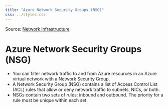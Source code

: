 ```yaml
---
title: "Azure Network Security Groups (NSG)"
css: ../styles.css
---
```


Source: [Network Infrastructure](https://microsoftlearning.github.io/AZ-305-DesigningMicrosoftAzureInfrastructureSolutions/Instructions/CaseStudy/09-Networkingoption2.html)

# Azure Network Security Groups (NSG)

- You can filter network traffic to and from Azure resources in an Azure virtual network with a Network Security Group.
- A Network Security Group (NSG) contains a list of Access Control List (ACL) rules that allow or deny network traffic to subnets, NICs, or both.
- NSGs contain two sets of rules: inbound and outbound. The priority for a rule must be unique within each set.
